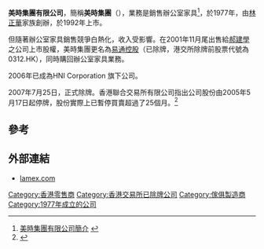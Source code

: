 {{multiple issues|
{{expand|time=2017-11-12T19:10:19+00:00}}
{{refimprove|time=2017-11-12T19:10:19+00:00}}
{{update|time=2017-11-12T19:10:19+00:00}}
}}
'''美時集團有限公司'''，簡稱'''美時集團'''（'''{{lang-en|Lamex Holdings Limited}}'''），業務是銷售辦公室家具<ref>[http://cn.lamex.com/about-lamex/Pages/ourvisionmission.aspx 美時集團有限公司簡介] {{webarchive|url=https://web.archive.org/web/20130304132533/http://cn.lamex.com/about-lamex/Pages/ourvisionmission.aspx |date=2013-03-04 }}</ref>，於1977年，由[[林正華|林正華]]家族創辦，於1992年上市。

但隨著辦公室家具銷售競爭白熱化，收入受影響。在2001年11月尾出售給[[郝建學|郝建學]]之公司上市股權，美時集團更名為[[易通控股|易通控股]]（已除牌，港交所除牌前股票代號為0312.HK），同時購回辦公室家具業務。

2006年已成為HNI Corporation 旗下公司。

2007年7月25日，正式除牌。香港聯合交易所有限公司指出公司股份由2005年5月17日起停牌，股份實際上已暫停買賣超過了25個月。<ref>{{Cite web|title=通告 -- 關於易通控股有限公司（已委任臨時清盤人）（股份代號：312）按照《上市規則》第17項應用指引取消其上市地位|url=https://www.hkex.com.hk/News/News-Release/2007/070725news?sc_lang=zh-HK|access-date=2022-04-07|work=www.hkex.com.hk|language=zh-HK}}</ref>

==參考==
{{reflist}}

==外部連結==
*[http://www.lamex.com lamex.com] {{Wayback|url=http://www.lamex.com/ |date=20190205191601 }}

[[Category:香港零售商|Category:香港零售商]]
[[Category:香港交易所已除牌公司|Category:香港交易所已除牌公司]]
[[Category:傢俱製造商|Category:傢俱製造商]]
[[Category:1977年成立的公司|Category:1977年成立的公司]]